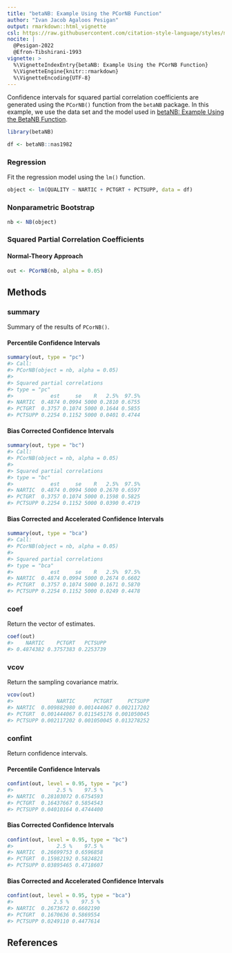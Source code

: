 ```yaml
---
title: "betaNB: Example Using the PCorNB Function"
author: "Ivan Jacob Agaloos Pesigan"
output: rmarkdown::html_vignette
csl: https://raw.githubusercontent.com/citation-style-language/styles/master/apa.csl
nocite: |
  @Pesigan-2022
  @Efron-Tibshirani-1993
vignette: >
  %\VignetteIndexEntry{betaNB: Example Using the PCorNB Function}
  %\VignetteEngine{knitr::rmarkdown}
  %\VignetteEncoding{UTF-8}
---
```




Confidence intervals for
squared partial correlation coefficients
are generated using
the `PCorNB()` function from the `betaNB` package.
In this example,
we use the data set and the model used in
[betaNB: Example Using the BetaNB Function](example-beta-nb.html).


``` r
library(betaNB)
```




``` r
df <- betaNB::nas1982
```

### Regression

Fit the regression model using the `lm()` function.


``` r
object <- lm(QUALITY ~ NARTIC + PCTGRT + PCTSUPP, data = df)
```

### Nonparametric Bootstrap


``` r
nb <- NB(object)
```

### Squared Partial Correlation Coefficients

#### Normal-Theory Approach


``` r
out <- PCorNB(nb, alpha = 0.05)
```

## Methods

### summary

Summary of the results of `PCorNB()`.

#### Percentile Confidence Intervals


``` r
summary(out, type = "pc")
#> Call:
#> PCorNB(object = nb, alpha = 0.05)
#> 
#> Squared partial correlations
#> type = "pc"
#>            est     se    R   2.5%  97.5%
#> NARTIC  0.4874 0.0994 5000 0.2810 0.6755
#> PCTGRT  0.3757 0.1074 5000 0.1644 0.5855
#> PCTSUPP 0.2254 0.1152 5000 0.0401 0.4744
```

#### Bias Corrected Confidence Intervals


``` r
summary(out, type = "bc")
#> Call:
#> PCorNB(object = nb, alpha = 0.05)
#> 
#> Squared partial correlations
#> type = "bc"
#>            est     se    R   2.5%  97.5%
#> NARTIC  0.4874 0.0994 5000 0.2670 0.6597
#> PCTGRT  0.3757 0.1074 5000 0.1598 0.5825
#> PCTSUPP 0.2254 0.1152 5000 0.0390 0.4719
```

#### Bias Corrected and Accelerated Confidence Intervals


``` r
summary(out, type = "bca")
#> Call:
#> PCorNB(object = nb, alpha = 0.05)
#> 
#> Squared partial correlations
#> type = "bca"
#>            est     se    R   2.5%  97.5%
#> NARTIC  0.4874 0.0994 5000 0.2674 0.6602
#> PCTGRT  0.3757 0.1074 5000 0.1671 0.5870
#> PCTSUPP 0.2254 0.1152 5000 0.0249 0.4478
```

### coef

Return the vector of estimates.


``` r
coef(out)
#>    NARTIC    PCTGRT   PCTSUPP 
#> 0.4874382 0.3757383 0.2253739
```

### vcov

Return the sampling covariance matrix.


``` r
vcov(out)
#>              NARTIC      PCTGRT     PCTSUPP
#> NARTIC  0.009882980 0.001444067 0.002117202
#> PCTGRT  0.001444067 0.011545176 0.001050045
#> PCTSUPP 0.002117202 0.001050045 0.013278252
```

### confint

Return confidence intervals.

#### Percentile Confidence Intervals


``` r
confint(out, level = 0.95, type = "pc")
#>              2.5 %    97.5 %
#> NARTIC  0.28103072 0.6754593
#> PCTGRT  0.16437667 0.5854543
#> PCTSUPP 0.04010164 0.4744400
```

#### Bias Corrected Confidence Intervals


``` r
confint(out, level = 0.95, type = "bc")
#>              2.5 %    97.5 %
#> NARTIC  0.26699753 0.6596858
#> PCTGRT  0.15982192 0.5824821
#> PCTSUPP 0.03895465 0.4718607
```

#### Bias Corrected and Accelerated Confidence Intervals


``` r
confint(out, level = 0.95, type = "bca")
#>             2.5 %    97.5 %
#> NARTIC  0.2673672 0.6602190
#> PCTGRT  0.1670636 0.5869554
#> PCTSUPP 0.0249110 0.4477614
```

## References
